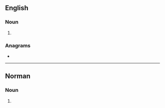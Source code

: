 ==English==

===Noun===
{{head|en|noun plural form}}

# {{plural of|martel|lang=en}}

===Anagrams===
* {{anagrams|en|Tramels|armlets|lamster|malters|smartle|tramels}}

----

==Norman==

===Noun===
{{head|nrf|noun plural form|g=m-p}}

# {{plural of|martel||cognac|lang=nrf}}